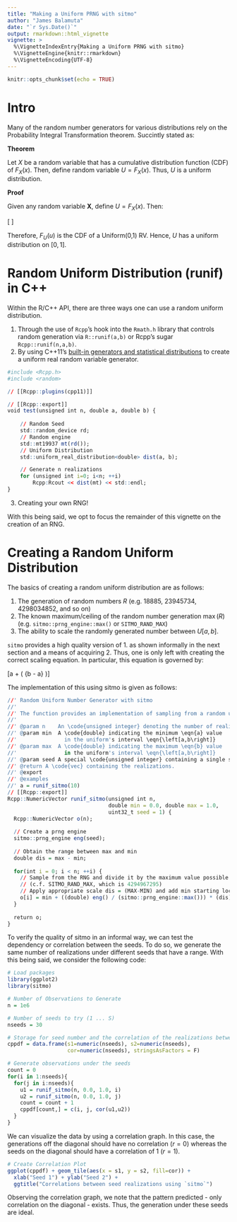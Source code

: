 ```yaml
---
title: "Making a Uniform PRNG with sitmo"
author: "James Balamuta"
date: "`r Sys.Date()`"
output: rmarkdown::html_vignette
vignette: >
  %\VignetteIndexEntry{Making a Uniform PRNG with sitmo}
  %\VignetteEngine{knitr::rmarkdown}
  %\VignetteEncoding{UTF-8}
---
```


```r
knitr::opts_chunk$set(echo = TRUE)
```

# Intro

Many of the random number generators for various distributions rely on the Probability Integral Transformation theorem. Succintly stated as:

**Theorem**

Let $X$ be a random variable that has a cumulative distribution function (CDF) of $F_X\left({x}\right)$. Then, define random variable $U = F_X\left({x}\right)$. Thus, $U$ is a uniform distribution.

**Proof**

Given any random variable **X**, define $U = F_X\left({x}\right)$. Then:

\[\begin{align*}
F_U\left({u}\right) &= P\left( {U \le u} \right) \\
   &= P\left( {{F_X}\left( x \right) \le u} \right) \\
   &= P\left( {U \le F_X^{ - 1}\left( u \right)} \right) \\
   &= {F_X}\left( {F_X^{ - 1}\left( u \right)} \right) \\
   &= u \\ 
\end{align*} \]

Therefore, $F_U\left({u}\right)$ is the CDF of a Uniform(0,1) RV. Hence, $U$ has a uniform distribution on $[0,1]$.

# Random Uniform Distribution (runif) in C++

Within the R/C++ API, there are three ways one can use a random uniform distribution.

1. Through the use of `Rcpp`'s hook into the `Rmath.h` library that controls random generation via `R::runif(a,b)` or Rcpp's sugar `Rcpp::runif(n,a,b)`. 
2. By using C++11's [built-in generators and statistical distributions](http://en.cppreference.com/w/cpp/numeric/random) to create a uniform real random variable generator.
```r
#include <Rcpp.h>
#include <random>

// [[Rcpp::plugins(cpp11)]]

// [[Rcpp::export]]
void test(unsigned int n, double a, double b) {
  
    // Random Seed
    std::random_device rd;
    // Random engine
    std::mt19937 mt(rd());
    // Uniform Distribution
    std::uniform_real_distribution<double> dist(a, b);

    // Generate n realizations
    for (unsigned int i=0; i<n; ++i)
        Rcpp:Rcout << dist(mt) << std::endl;
}
```
3. Creating your own RNG!

With this being said, we opt to focus the remainder of this vignette on the creation of an RNG. 

# Creating a Random Uniform Distribution

The basics of creating a random uniform distribution are as follows:

1. The generation of random numbers $R$ (e.g. 18885, 23945734, 4298034852, and so on)
2. The known maximum/ceiling of the random number generation $\max\left(R\right)$ (e.g. `sitmo::prng_engine::max()` or `SITMO_RAND_MAX`) 
3. The ability to scale the randomly generated number between $U[a,b]$.

`sitmo` provides a high quality version of 1. as shown informally in the next section and a means of acquiring 2. Thus, one is only left with creating the correct scaling equation. In particular, this equation is governed by:

\[a + \frac{R}{{MAX\left( R \right)}}\left( {b - a} \right)\]

The implementation of this using sitmo is given as follows:

```r
//' Random Uniform Number Generator with sitmo
//' 
//' The function provides an implementation of sampling from a random uniform distribution
//' 
//' @param n    An \code{unsigned integer} denoting the number of realizations to generate.
//' @param min  A \code{double} indicating the minimum \eqn{a} value 
//'               in the uniform's interval \eqn{\left[a,b\right]}
//' @param max  A \code{double} indicating the maximum \eqn{b} value 
//'               in the uniform's interval \eqn{\left[a,b\right]}
//' @param seed A special \code{unsigned integer} containing a single seed.
//' @return A \code{vec} containing the realizations.
//' @export
//' @examples
//' a = runif_sitmo(10)
// [[Rcpp::export]]
Rcpp::NumericVector runif_sitmo(unsigned int n,
                                double min = 0.0, double max = 1.0,
                                uint32_t seed = 1) {
  Rcpp::NumericVector o(n);
  
  // Create a prng engine
  sitmo::prng_engine eng(seed);
  
  // Obtain the range between max and min
  double dis = max - min; 
  
  for(int i = 0; i < n; ++i) {
    // Sample from the RNG and divide it by the maximum value possible 
    // (c.f. SITMO_RAND_MAX, which is 4294967295)
    // Apply appropriate scale dis = (MAX-MIN) and add min starting loc
    o[i] = min + ((double) eng() / (sitmo::prng_engine::max())) * (dis);
  }
  
  return o;
}
```


To verify the quality of sitmo in an informal way, we can test the dependency or correlation between the seeds. To do so, we generate the same number of realizations under different seeds that have a range. With this being said, we consider the following code:

```r
# Load packages
library(ggplot2)
library(sitmo)

# Number of Observations to Generate
n = 1e6

# Number of seeds to try (1 ... S)
nseeds = 30

# Storage for seed number and the correlation of the realizations between generators. 
cppdf = data.frame(s1=numeric(nseeds), s2=numeric(nseeds),
                   cor=numeric(nseeds), stringsAsFactors = F)

# Generate observations under the seeds
count = 0
for(i in 1:nseeds){
  for(j in i:nseeds){
    u1 = runif_sitmo(n, 0.0, 1.0, i)
    u2 = runif_sitmo(n, 0.0, 1.0, j)
    count = count + 1
    cppdf[count,] = c(i, j, cor(u1,u2))
  }
}
```

We can visualize the data by using a correlation graph. In this case, the generations off the diagonal should have no correlation ($r = 0$) whereas the seeds on the diagonal should have a correlation of 1 ($r = 1$).

```r
# Create Correlation Plot
ggplot(cppdf) + geom_tile(aes(x = s1, y = s2, fill=cor)) +
  xlab("Seed 1") + ylab("Seed 2") + 
  ggtitle("Correlations between seed realizations using `sitmo`")
```

Observing the correlation graph, we note that the pattern predicted - only correlation on the diagonal - exists. Thus, the generation under these seeds are ideal. 